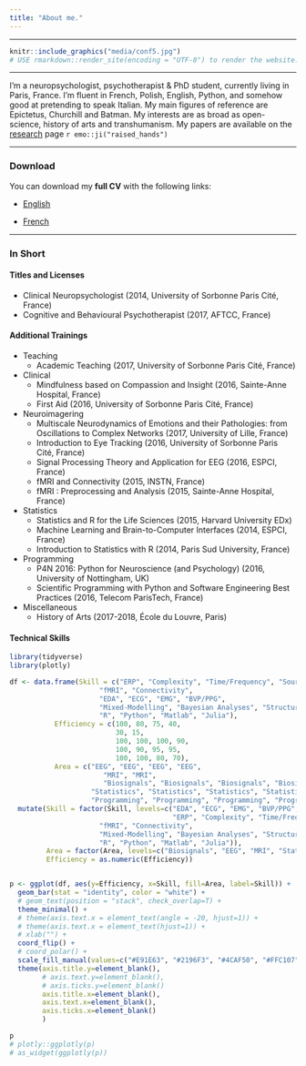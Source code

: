 ```yaml
---
title: "About me."
---
```


--------------------

<!-- <style> -->
<!-- .image{float: left;} -->
<!-- </style> -->

<!-- <div style="float:right"> -->
<!-- <img src="media/cambodia.JPG" style="width: 50%; height: 50%"/> -->
<!-- </div> -->


```r
knitr::include_graphics("media/conf5.jpg")
# USE rmarkdown::render_site(encoding = "UTF-8") to render the website. Then push with github.
```

---------


I'm a neuropsychologist, psychotherapist & PhD student, currently living in Paris, France. I'm fluent in French, Polish, English, Python, and somehow good at pretending to speak Italian. My main figures of reference are Epictetus, Churchill and Batman. My interests are as broad as open-science, history of arts and transhumanism. My papers are available on the [research](https://dominiquemakowski.github.io/research.html) page `r emo::ji("raised_hands")`

---------

### **Download**

You can download my **full CV** with the following links:

- <a target="_blank" href="DominiqueMakowski_CV.pdf#" class="download" title="English">English</a>

- <a target="_blank" href="DominiqueMakowski_CV_fr.pdf#" class="download" title="French">French</a>

---------



### **In Short**

<!-- <p align="center">*Titles and Licenses*</p> -->
#### Titles and Licenses


- Clinical Neuropsychologist (2014, University of Sorbonne Paris Cité, France)
- Cognitive and Behavioural Psychotherapist (2017, AFTCC, France)

<!-- <p align="center">*Certifications*</p> -->

<!-- <p align="center">*Trainings*</p> -->
#### Additional Trainings

- Teaching
    - Academic Teaching (2017, University of Sorbonne Paris Cité, France)
- Clinical
    - Mindfulness based on Compassion and Insight (2016, Sainte-Anne Hospital, France)
    - First Aid (2016, University of Sorbonne Paris Cité, France)
- Neuroimagering
    - Multiscale Neurodynamics of Emotions and their Pathologies: from Oscillations to Complex Networks (2017, University of Lille, France)
    - Introduction to Eye Tracking (2016, University of Sorbonne Paris Cité, France)
    - Signal Processing Theory and Application for EEG (2016, ESPCI, France)
    - fMRI and Connectivity (2015, INSTN, France)
    - fMRI : Preprocessing and Analysis (2015, Sainte-Anne Hospital, France)
- Statistics
    - Statistics and R for the Life Sciences (2015, Harvard University EDx)
    - Machine Learning and Brain-to-Computer Interfaces (2014, ESPCI, France)
    - Introduction to Statistics with R (2014, Paris Sud University, France)
- Programming
    - P4N 2016: Python for Neuroscience (and Psychology) (2016, University of Nottingham, UK)
    - Scientific Programming with Python and Software Engineering Best Practices (2016, Telecom ParisTech, France)
- Miscellaneous
    - History of Arts (2017-2018, École du Louvre, Paris)
    
    
#### Technical Skills



```r
library(tidyverse)
library(plotly)

df <- data.frame(Skill = c("ERP", "Complexity", "Time/Frequency", "Source Reconstruction", 
                      "fMRI", "Connectivity",
                      "EDA", "ECG", "EMG", "BVP/PPG",
                      "Mixed-Modelling", "Bayesian Analyses", "Structural Equation Modelling", "Multivariate Statistics",
                      "R", "Python", "Matlab", "Julia"), 
           Efficiency = c(100, 80, 75, 40, 
                          30, 15,
                          100, 100, 100, 90,
                          100, 90, 95, 95,
                          100, 100, 80, 70),
           Area = c("EEG", "EEG", "EEG", "EEG",
                       "MRI", "MRI",
                       "Biosignals", "Biosignals", "Biosignals", "Biosignals",
                    "Statistics", "Statistics", "Statistics", "Statistics",
                    "Programming", "Programming", "Programming", "Programming")) %>% 
  mutate(Skill = factor(Skill, levels=c("EDA", "ECG", "EMG", "BVP/PPG",
                                        "ERP", "Complexity", "Time/Frequency", "Source Reconstruction", 
                      "fMRI", "Connectivity",
                      "Mixed-Modelling", "Bayesian Analyses", "Structural Equation Modelling", "Multivariate Statistics",
                      "R", "Python", "Matlab", "Julia")),
         Area = factor(Area, levels=c("Biosignals", "EEG", "MRI", "Statistics", "Programming")),
         Efficiency = as.numeric(Efficiency))


p <- ggplot(df, aes(y=Efficiency, x=Skill, fill=Area, label=Skill)) + 
  geom_bar(stat = "identity", color = "white") +
  # geom_text(position = "stack", check_overlap=T) +
  theme_minimal() +
  # theme(axis.text.x = element_text(angle = -20, hjust=1)) +
  # theme(axis.text.x = element_text(hjust=1)) +
  # xlab("") +
  coord_flip() +
  # coord_polar() +
  scale_fill_manual(values=c("#E91E63", "#2196F3", "#4CAF50", "#FFC107", "#FF5722")) +
  theme(axis.title.y=element_blank(),
        # axis.text.y=element_blank(),
        # axis.ticks.y=element_blank()
        axis.title.x=element_blank(),
        axis.text.x=element_blank(),
        axis.ticks.x=element_blank()
        )

p
# plotly::ggplotly(p)
# as_widget(ggplotly(p))
```


